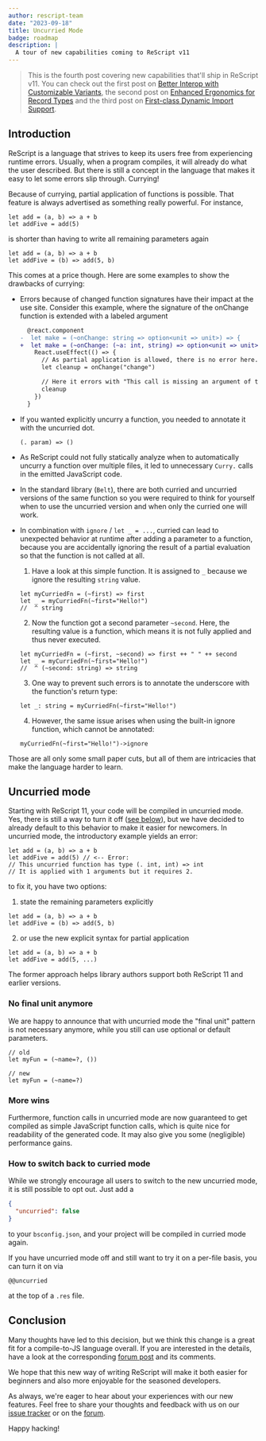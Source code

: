 ```yaml
---
author: rescript-team
date: "2023-09-18"
title: Uncurried Mode
badge: roadmap
description: |
  A tour of new capabilities coming to ReScript v11
---
```


> This is the fourth post covering new capabilities that'll ship in ReScript v11. You can check out the first post on [Better Interop with Customizable Variants](/blog/improving-interop), the second post on [Enhanced Ergonomics for Record Types](/blog/enhanced-ergonomics-for-record-types) and the third post on [First-class Dynamic Import Support](/blog/first-class-dynamic-import-support).

## Introduction

ReScript is a language that strives to keep its users free from experiencing runtime errors. Usually, when a program compiles, it will already do what the user described.
But there is still a concept in the language that makes it easy to let some errors slip through. Currying!

Because of currying, partial application of functions is possible. That feature is always advertised as something really powerful. For instance,

```rescript
let add = (a, b) => a + b
let addFive = add(5)
```

is shorter than having to write all remaining parameters again

```rescript
let add = (a, b) => a + b
let addFive = (b) => add(5, b)
```

This comes at a price though. Here are some examples to show the drawbacks of currying:

- Errors because of changed function signatures have their impact at the use site. Consider this example, where the signature of the onChange function is extended with
  a labeled argument

  ```diff
    @react.component
  -  let make = (~onChange: string => option<unit => unit>) => {
  +  let make = (~onChange: (~a: int, string) => option<unit => unit>) => {
      React.useEffect(() => {
        // As partial application is allowed, there is no error here.
        let cleanup = onChange("change")

        // Here it errors with "This call is missing an argument of type (~a: int)"
        cleanup
      })
    }
  ```

- If you wanted explicitly uncurry a function, you needed to annotate it with the uncurried dot.
  ```rescript
  (. param) => ()
  ```
- As ReScript could not fully statically analyze when to automatically uncurry a function over multiple files, it led to unnecessary `Curry.` calls in the emitted JavaScript code.
- In the standard library (`Belt`), there are both curried and uncurried versions of the same function so you were required to think for yourself when to use the uncurried version and when only the curried one will work.
- In combination with `ignore` / `let _ = ...`, curried can lead to unexpected behavior at runtime after adding a parameter to a function, because you are accidentally ignoring the result of a partial evaluation so that the function is not called at all.
  1. Have a look at this simple function. It is assigned to `_` because we ignore the resulting `string` value.

  ```res
  let myCurriedFn = (~first) => first
  let _ = myCurriedFn(~first="Hello!")
  //  ^ string
  ```

  2. Now the function got a second parameter `~second`. Here, the resulting value is a function, which means it is not fully applied and thus never executed.

  ```res
  let myCurriedFn = (~first, ~second) => first ++ " " ++ second
  let _ = myCurriedFn(~first="Hello!")
  //  ^ (~second: string) => string
  ```

  3. One way to prevent such errors is to annotate the underscore with the function's return type:

  ```res
  let _: string = myCurriedFn(~first="Hello!")
  ```

  4. However, the same issue arises when using the built-in ignore function, which cannot be annotated:

  ```res
  myCurriedFn(~first="Hello!")->ignore
  ```

Those are all only some small paper cuts, but all of them are intricacies that make the language harder to learn.

## Uncurried mode

Starting with ReScript 11, your code will be compiled in uncurried mode. Yes, there is still a way to turn it off ([see below](#how-to-switch-back-to-curried-mode)), but we have decided to already default to this behavior to make it easier for newcomers.
In uncurried mode, the introductory example yields an error:

```rescript
let add = (a, b) => a + b
let addFive = add(5) // <-- Error:
// This uncurried function has type (. int, int) => int
// It is applied with 1 arguments but it requires 2.
```

to fix it, you have two options:

1. state the remaining parameters explicitly

```rescript
let add = (a, b) => a + b
let addFive = (b) => add(5, b)
```

2. or use the new explicit syntax for partial application

```rescript
let add = (a, b) => a + b
let addFive = add(5, ...)
```

The former approach helps library authors support both ReScript 11 and earlier versions.

### No final unit anymore

We are happy to announce that with uncurried mode the "final unit" pattern is not necessary anymore, while you still can use optional or default parameters.

```res
// old
let myFun = (~name=?, ())

// new
let myFun = (~name=?)
```

### More wins

Furthermore, function calls in uncurried mode are now guaranteed to get compiled as simple JavaScript function calls, which is quite nice for readability of the generated code.
It may also give you some (negligible) performance gains.

### How to switch back to curried mode

While we strongly encourage all users to switch to the new uncurried mode, it is still possible to opt out. Just add a

```json
{
  "uncurried": false
}
```

to your `bsconfig.json`, and your project will be compiled in curried mode again.

If you have uncurried mode off and still want to try it on a per-file basis, you can turn it on via

```rescript
@@uncurried
```

at the top of a `.res` file.

## Conclusion

Many thoughts have led to this decision, but we think this change is a great fit for a compile-to-JS language overall. If you are interested in the details, have a look at the corresponding [forum post](https://forum.rescript-lang.org/t/uncurried-by-default/) and its comments.

We hope that this new way of writing ReScript will make it both easier for beginners and also more enjoyable for the seasoned developers.

As always, we're eager to hear about your experiences with our new features. Feel free to share your thoughts and feedback with us on our [issue tracker](https://github.com/rescript-lang/rescript/issues) or on the [forum](https://forum.rescript-lang.org).

Happy hacking!
